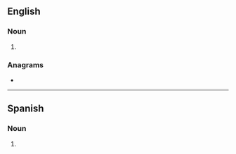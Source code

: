 ==English==

===Noun===
{{head|en|noun form}}

# {{plural of|en|hoya}}

===Anagrams===
* {{anagrams|en|a=ahosy|ahoys}}

----

==Spanish==

===Noun===
{{head|es|noun form}}

# {{plural of|es|hoya}}